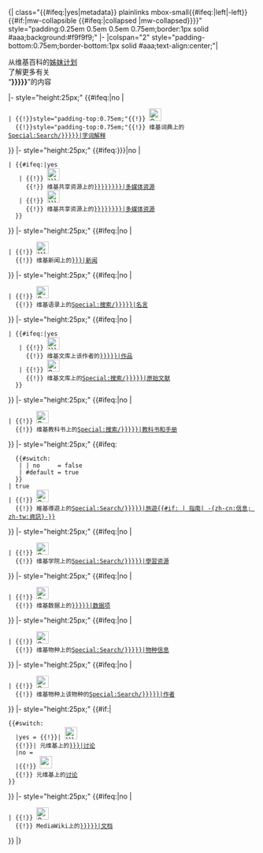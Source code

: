<includeonly>{| class="{{#ifeq:{{{metadata|}}}|yes|metadata}} plainlinks mbox-small{{#ifeq:{{lc:{{{position|}}}}}|left|-left}} {{#if:{{{collapsible|}}}|mw-collapsible {{#ifeq:{{{collapsible|}}}|collapsed |mw-collapsed}}}}" style="padding:0.25em 0.5em 0.5em 0.75em;border:1px solid #aaa;background:#f9f9f9;{{{style|}}}"
|-
|colspan="2" style="padding-bottom:0.75em;border-bottom:1px solid #aaa;text-align:center;"| <div style="clear:both;">从维基百科的[[Wikipedia:姊妹计划|姊妹计划]]<br/>了解更多有关<br />“'''{{{display|{{{1|{{PAGENAME}}}}}}}}'''”的内容</div>
|- style="height:25px;"
{{#ifeq:{{{wikt|}}}|no |
 | {{!}}style="padding-top:0.75em;"{{!}} [[File:Wiktionary-logo.svg|25x25px|link={{fullurl:wikt:{{{wikt|Special:Search/{{{1|{{PAGENAME}}}}}}}}}}|-{zh-cn:搜索; zh-tw:搜尋}-维基词典]]
   {{!}}style="padding-top:0.75em;"{{!}} 维基词典上的[[wikt:{{{wikt|Special:Search/{{{1|{{PAGENAME}}}}}}}}|字词解释]]
}}
|- style="height:25px;"
{{#ifeq:{{{c|{{{commons|}}}}}}|no |
 | {{#ifeq:{{{commonscat|no}}}|yes
    | {{!}} [[File:Commons-logo.svg|25x25px|link={{fullurl:c:Special:Search/Category:{{{c|{{{commons|{{{1|{{PAGENAME}}}}}}}}}}}}}|-{zh-cn:搜索; zh-tw:搜尋}-维基共享资源]]
      {{!}} 维基共享资源上的[[c:Special:Search/Category:{{{c|{{{commons|{{{1|{{PAGENAME}}}}}}}}}}}|多媒体资源]]
    | {{!}} [[File:Commons-logo.svg|25x25px|link={{fullurl:c:{{{c|{{{commons|Special:Search/{{{1|{{PAGENAME}}}}}}}}}}}}}|-{zh-cn:搜索; zh-tw:搜尋}-维基共享资源]]
      {{!}} 维基共享资源上的[[c:{{{c|{{{commons|Special:Search/{{{1|{{PAGENAME}}}}}}}}}}}|多媒体资源]]
   }}
}}
|- style="height:25px;"
{{#ifeq:{{{n|}}}|no |
 | {{!}} [[File:Wikinews-logo.svg|25x25px|link={{fullurl:n:Special:Search/{{{1|{{PAGENAME}}}}}}}|-{zh-cn:搜索; zh-tw:搜尋}-维基新闻]]
   {{!}} 维基新闻上的[[n:Special:Search/{{{1|{{PAGENAME}}}}}|新闻]]
}}
|- style="height:25px;"
{{#ifeq:{{{q|}}}|no |
 | {{!}} [[File:Wikiquote-logo.svg|25x25px|link={{fullurl:q:{{{q|Special:Search/{{{1|{{PAGENAME}}}}}}}}}}|-{zh-cn:搜索; zh-tw:搜尋}-维基语录]]
   {{!}} 维基语录上的[[q:{{{q|Special:搜索/{{{1|{{PAGENAME}}}}}}}}|名言]]
}}
|- style="height:25px;"
{{#ifeq:{{{s|}}}|no |
 | {{#ifeq:{{{author|no}}}|yes
    | {{!}} [[File:Wikisource-logo.svg|25x25px|link={{fullurl:s:Special:Search/Author:{{{s|{{{1|{{PAGENAME}}}}}}}}}}|-{zh-cn:搜索; zh-tw:搜尋}-维基文库]]
      {{!}} 维基文库上该作者的[[s:Special:搜索/作者:{{{s|{{{1|{{PAGENAME}}}}}}}}|作品]]
    | {{!}} [[File:Wikisource-logo.svg|25x25px|link={{fullurl:s:{{{s|Special:Search/{{{1|{{PAGENAME}}}}}}}}}}|-{zh-cn:搜索; zh-tw:搜尋}-维基文库]]
      {{!}} 维基文库上的[[s:{{{s|Special:搜索/{{{1|{{PAGENAME}}}}}}}}|原始文献]]
   }}
}}
|- style="height:25px;"
{{#ifeq:{{{b|}}}|no |
 | {{!}} [[File:Wikibooks-logo.svg|25x25px|link={{fullurl:b:{{{b|Special:Search/{{{1|{{PAGENAME}}}}}}}}}}|-{zh-cn:搜索; zh-tw:搜尋}-维基教科书]]
   {{!}} 维基教科书上的[[b:{{{b|Special:搜索/{{{1|{{PAGENAME}}}}}}}}|教科书和手册]]
}}
|- style="height:25px;"
{{#ifeq:
   <!-- Show Wikivoyage if the "voy" parameter is anything other than blank, empty or "no" -->
   {{#switch: {{{voy|<noinclude>yes</noinclude>}}}
    | | no     = false
    | #default = true
   }}
 | true
 | {{!}} [[File:Wikivoyage-Logo-v3-icon.svg|25x25px|link={{fullurl:voy:{{{voy|Special:Search/{{{1|{{PAGENAME}}}}}}}}}}|-{zh-cn:搜索; zh-tw:搜尋}-維基導遊]]
   {{!}} 維基導遊上的[[voy:{{{voy|Special:Search/{{{1|{{PAGENAME}}}}}}}}|旅遊{{#if: {{{voy|}}}| 指南| -{zh-cn:信息; zh-tw:資訊}-}}]]
}}
|- style="height:25px;"
{{#ifeq:{{{v|}}}|no |
 | {{!}} [[File:Wikiversity-logo-Snorky.svg|25x25px|link={{fullurl:v:{{{v|Special:Search/{{{1|{{PAGENAME}}}}}}}}}}|-{zh-cn:搜索; zh-tw:搜尋}-维基学院]]
   {{!}} 维基学院上的[[v:{{{v|Special:Search/{{{1|{{PAGENAME}}}}}}}}|學習资源]]
}}
|- style="height:25px;"
{{#ifeq:{{{d|no}}}|no |
 | {{!}} [[File:Wikidata-logo.svg|25x25px|link={{fullurl:d:{{{d<noinclude>|Special:ItemByTitle/enwiki/{{{1|{{PAGENAME}}}}}</noinclude>}}}}}|-{zh-cn:搜索; zh-tw:搜尋}-维基数据]]
   {{!}} 维基数据上的[[d:{{{d<noinclude>|{{{1|Special:ItemByTitle/enwiki/{{PAGENAME}}}}}</noinclude>}}}|数据项]]
}}
|- style="height:25px;"
{{#ifeq:{{{species|no}}}|no |
 | {{!}} [[File:Wikispecies-logo.svg|25x25px|link={{fullurl:species:{{{species<noinclude>|Special:Search/{{{1|{{PAGENAME}}}}}</noinclude>}}}}}|-{zh-cn:搜索; zh-tw:搜尋}-维基物种]]
   {{!}} 维基物种上的[[species:{{{species<noinclude>|Special:Search/{{{1|{{PAGENAME}}}}}</noinclude>}}}|物种信息]]
}}
|- style="height:25px;"
{{#ifeq:{{{species_author|no}}}|no |
 | {{!}} [[File:Wikispecies-logo.svg|25x25px|link={{fullurl:species:{{{species_author<noinclude>|Special:Search/{{{1|{{PAGENAME}}}}}</noinclude>}}}}}|-{zh-cn:搜索; zh-tw:搜尋}-维基物种]]
   {{!}} 维基物种上该物种的[[species:{{{species_author<noinclude>|Special:Search/{{{1|{{PAGENAME}}}}}</noinclude>}}}|{{{species_author<noinclude>|</noinclude>}}}作者]]
}}
|- style="height:25px;"
{{#if:{{{m|}}}|
 {{#switch:{{lc:{{{m}}}}}
   |yes = {{!}}<noinclude>|</noinclude> [[File:Wikimedia Community Logo.svg|25x25px|link={{fullurl:n:Special:Search/{{{1|{{PAGENAME}}}}}}}|-{zh-cn:搜索; zh-tw:搜尋}-元维基]]
   {{!}}<noinclude>|</noinclude> 元维基上的[[m:Special:Search/{{{1|{{PAGENAME}}}}}|讨论]]
   |no =
   |{{!}} [[File:Wikimedia Community Logo.svg|25x25px|link={{fullurl:m:{{{m}}}}}|-{zh-cn:搜索; zh-tw:搜尋}-元维基]]
   {{!}} 元维基上的[[m:{{{m}}}|讨论]]
 }}
}}
|- style="height:25px;"
{{#ifeq:{{{mw|no}}}|no |
 | {{!}} [[File:MediaWiki-2020-small-icon.svg|25x25px|link={{fullurl:mw:{{{mw<noinclude>|Special:Search/{{{1|{{PAGENAME}}}}}</noinclude>}}}}}|-{zh-cn:搜索; zh-tw:搜尋}-MediaWiki]]
   {{!}} MediaWiki上的[[mw:{{{mw<noinclude>|{{{1|Special:Search/{{PAGENAME}}}}}</noinclude>}}}|文档]]
}}
|}</includeonly><noinclude>
{{Documentation}}
</noinclude>